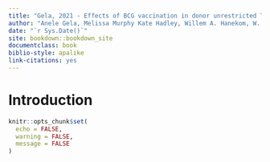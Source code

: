 ```yaml
--- 
title: "Gela, 2021 - Effects of BCG vaccination in donor unrestricted T cells in humans"
author: "Anele Gela, Melissa Murphy Kate Hadley, Willem A. Hanekom, W. Henry Boom, John L. Johnson, Daniel F. Hoft, Simone A. Joosten, Tom H.M. Ottenhoff, Sara Suliman, D. Branch Moody, David M. Lewinsohn, Mark Hatherill, Chetan Seshadri, Elisa Nemes, and Thomas J. Scriba, and the Delayed BCG Study Team."
date: "`r Sys.Date()`"
site: bookdown::bookdown_site
documentclass: book
biblio-style: apalike
link-citations: yes
---
```


# Introduction

```r
knitr::opts_chunk$set(
  echo = FALSE, 
  warning = FALSE, 
  message = FALSE
)
```
